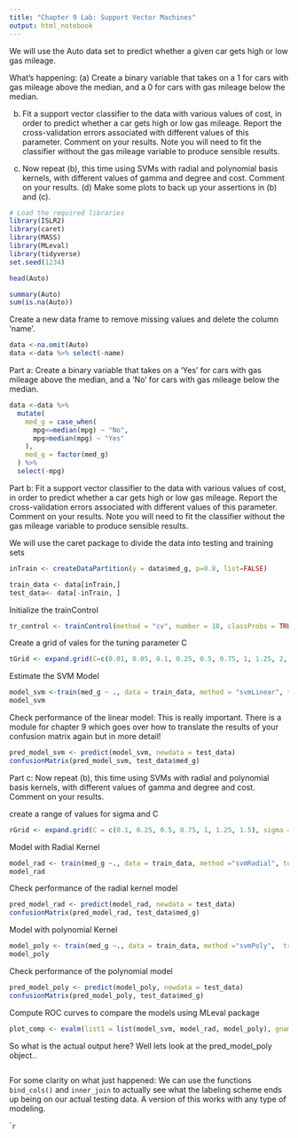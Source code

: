 ```yaml
---
title: "Chapter 9 Lab: Support Vector Machines"
output: html_notebook
---
```


We will use the Auto data set to predict whether a given car gets high or low gas mileage. 

What's happening:
(a) Create a binary variable that takes on a 1 for cars with gas mileage above the median, and a 0 for cars with gas mileage below the median. 

(b) Fit a support vector classifier to the data with various values of cost, in order to predict whether a car gets high or low gas mileage. Report the cross-validation errors associated with different values of this parameter. Comment on your results. Note you will need to fit the classifier without the gas mileage variable to produce sensible results. 

(c) Now repeat (b), this time using SVMs with radial and polynomial basis kernels, with different values of gamma and degree and cost. Comment on your results. (d) Make some plots to back up your assertions in (b) and (c).

```r
# Load the required libraries
library(ISLR2)
library(caret)
library(MASS)
library(MLeval)
library(tidyverse)
set.seed(1234)
```


```r
head(Auto)

summary(Auto)
sum(is.na(Auto))
```

Create a new data frame to remove missing values and delete the column 'name'.

```r
data <-na.omit(Auto)
data <-data %>% select(-name)
```

Part a: Create a binary variable that takes on a 'Yes' for cars with gas mileage above the median, and a 'No' for cars with gas mileage below the median.


```r
data <-data %>%
  mutate(
    med_g = case_when(
      mpg<=median(mpg) ~ "No",
      mpg>median(mpg) ~ "Yes"
    ),
    med_g = factor(med_g)
  ) %>%
  select(-mpg)
```


Part b: Fit a support vector classifier to the data with various values of cost, in order to predict whether a car gets high or low gas mileage. Report the cross-validation errors associated with different values of this parameter. Comment on your results. Note you will need to fit the classifier without the gas mileage variable to produce sensible results.

We will use the caret package to divide the data into testing and training sets

```r
inTrain <- createDataPartition(y = data$med_g, p=0.8, list=FALSE)

train_data <- data[inTrain,]
test_data<- data[-inTrain, ]
```

Initialize the trainControl

```r
tr_control <- trainControl(method = "cv", number = 10, classProbs = TRUE, summaryFunction = twoClassSummary, savePredictions = TRUE)
```

Create a grid of vales for the tuning parameter C

```r
tGrid <- expand.grid(C=c(0.01, 0.05, 0.1, 0.25, 0.5, 0.75, 1, 1.25, 2, 5, 10))
```

Estimate the SVM Model

```r
model_svm <-train(med_g ~ ., data = train_data, method = "svmLinear", tuneGrid = tGrid, trControl = tr_control, metric = "ROC", preProcess = c("center", "scale"))
model_svm
```

Check performance of the linear model: This is really important. There is a module for chapter 9 which goes over how to translate the results of your confusion matrix again but in more detail!

```r
pred_model_svm <- predict(model_svm, newdata = test_data)
confusionMatrix(pred_model_svm, test_data$med_g)
```

Part c: Now repeat (b), this time using SVMs with radial and polynomial basis kernels, with different values of gamma and degree and cost. Comment on your results.

create a range of values for sigma and C

```r
rGrid <- expand.grid(C = c(0.1, 0.25, 0.5, 0.75, 1, 1.25, 1.5), sigma = c(1e-3, 1e-2, 1e-1))
```

Model with Radial Kernel

```r
model_rad <- train(med_g ~., data = train_data, method ="svmRadial", tuneGrid = rGrid, trControl = tr_control, metric = "ROC", preProcess=c("center", "scale"))
model_rad
```

Check performance of the radial kernel model

```r
pred_model_rad <- predict(model_rad, newdata = test_data)
confusionMatrix(pred_model_rad, test_data$med_g)
```

Model with polynomial Kernel

```r
model_poly <- train(med_g ~., data = train_data, method ="svmPoly",  trControl = tr_control, metric = "ROC", preProcess=c("center", "scale"))
model_poly
```

Check performance of the polynomial model

```r
pred_model_poly <- predict(model_poly, newdata = test_data)
confusionMatrix(pred_model_poly, test_data$med_g)
```

Compute ROC curves to compare the models using MLeval package

```r
plot_comp <- evalm(list1 = list(model_svm, model_rad, model_poly), gnames = c("Linear SVC", "Radial SVM", "Polynomial SVM"), plot="r")
```

So what is the actual output here? Well lets look at the pred_model_poly object..

```r

```


For some clarity on what just happened: We can use the functions `bind_cols()` and `inner_join` to actually see what the labeling scheme ends up being on our actual testing data. A version of this works with any type of modeling.


````r

```

```r

```









